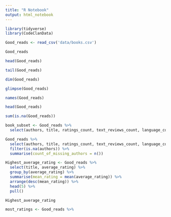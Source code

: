```yaml
---
title: "R Notebook"
output: html_notebook
---
```

```r
library(tidyverse)
library(CodeClanData)
```

```r
Good_reads <- read_csv('data/books.csv')

Good_reads
```

```r
head(Good_reads)

tail(Good_reads)

dim(Good_reads)

glimpse(Good_reads)

names(Good_reads)

head(Good_reads)

sum(is.na(Good_reads))
```

```r
book_subset <- Good_reads %>% 
  select(authors, title, ratings_count, text_reviews_count, language_code, publisher)
```

```r
Good_reads %>% 
  select(authors, title, ratings_count, text_reviews_count, language_code, publisher) %>% 
  filter(is.na(authors)) %>% 
  summarise(count_of_missing_authors = n())
```

```r
Highest_average_rating <- Good_reads %>% 
  select(title, average_rating) %>%
  group_by(average_rating) %>% 
  summarise(mean_rating = mean(average_rating)) %>% 
  arrange(desc(mean_rating)) %>% 
  head(5) %>% 
  pull()

Highest_average_rating
```

```r
most_ratings <- Good_reads %>% 
  
```

